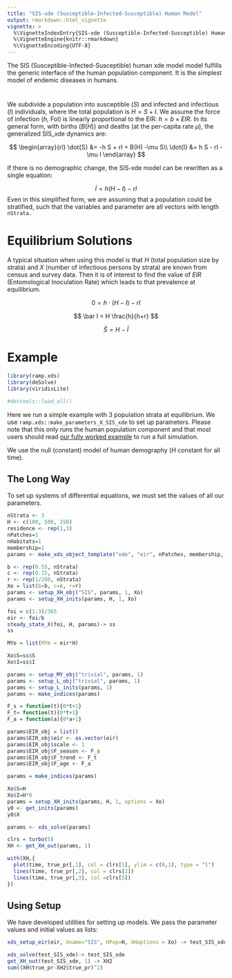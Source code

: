 ```yaml
---
title: "SIS-xde (Susceptible-Infected-Susceptible) Human Model"
output: rmarkdown::html_vignette
vignette: >
  %\VignetteIndexEntry{SIS-xde (Susceptible-Infected-Susceptible) Human Model}
  %\VignetteEngine{knitr::rmarkdown}
  %\VignetteEncoding{UTF-8}
---
```


The SIS (Susceptible-Infected-Susceptible) human xde model model fulfills the generic interface of the human population component. It is the simplest model of endemic diseases in humans.

# 

We subdivide a population into susceptible ($S$) and infected and infectious ($I$) individuals, where the total population is $H = S+I.$ We assume the force of infection ($h$, FoI) is linearly proportional to the EIR: $h = b \times EIR.$ In its general form, with births ($B(H)$) and deaths (at the per-capita rate $\mu$), the generalized SIS_xde dynamics are:

$$
\begin{array}{rl}
\dot{S} &= -h S + rI + B(H) -\mu S\\
\dot{I} &= h S  - rI - \mu I
\end{array}
$$

If there is no demographic change, the SIS-xde model can be rewritten as a single equation: 

$$
\dot{I} = h (H-I) - rI
$$
Even in this simplified form, we are assuming that a population could be stratified, such that the variables and parameter are all vectors with length `nStrata.`

# Equilibrium Solutions

A typical situation when using this model is that $H$ (total population size by strata) and $X$ (number of infectious persons by strata) are known from census and survey data. Then it is of interest to find the value of $EIR$ (Entomological Inoculation Rate) which leads to that prevalence at equilibrium.

$$
0 = h \cdot (H-I) - rI 
$$

$$ 
\bar I = H \frac{h}{h+r}
$$

$$
\bar S =  H - \bar I
$$

# Example

```r
library(ramp.xds)
library(deSolve)
library(viridisLite)
```


```r
#devtools::load_all()
```

Here we run a simple example with 3 population strata at equilibrium. We use `ramp.xds::make_parameters_X_SIS_xde` to
set up parameters. Please note that this only runs the human population component and that most users should read [our fully worked example](ex_534.html) to run a full simulation.

We use the null (constant) model of human demography ($H$ constant for all time).

## The Long Way

To set up systems of differential equations, we must set the values of all our parameters. 


```r
nStrata <- 3
H <- c(100, 500, 250)
residence <- rep(1,3) 
nPatches=1
nHabitats=1
membership=1
params <- make_xds_object_template("ode", "eir", nPatches, membership, residence)
```


```r
b <- rep(0.55, nStrata) 
c <- rep(0.15, nStrata) 
r <- rep(1/200, nStrata) 
Xo = list(b=b, c=c, r=r)
params <- setup_XH_obj("SIS", params, 1, Xo)
params <- setup_XH_inits(params, H, 1, Xo)
```


```r
foi = c(1:3)/365 
eir <- foi/b 
steady_state_X(foi, H, params)-> ss
ss

MYo = list(MYm = eir*H)
```
```r
Xo$S=ss$S
Xo$I=ss$I
```


```r
params <- setup_MY_obj("trivial", params, 1)
params <- setup_L_obj("trivial", params, 1)
params <- setup_L_inits(params, 1)
params <- make_indices(params)
```

```r
F_s = function(t){0*t+1}
F_t= function(t){0*t+1}
F_a = function(a){0*a+1}
```

```r
params$EIR_obj = list() 
params$EIR_obj$eir <- as.vector(eir)
params$EIR_obj$scale <- 1 
params$EIR_obj$F_season <- F_s
params$EIR_obj$F_trend <- F_t
params$EIR_obj$F_age <- F_a
```

```r
params = make_indices(params)
```

```r
Xo$S=H 
Xo$I=H*0
params = setup_XH_inits(params, H, 1, options = Xo)
y0 <- get_inits(params)
y0$X
```



```r
params <- xds_solve(params) 
```


```r
clrs = turbo(5)
XH <- get_XH_out(params, 1)

with(XH,{
  plot(time, true_pr[,1], col = clrs[1], ylim = c(0,1), type = "l")
  lines(time, true_pr[,2], col = clrs[2])
  lines(time, true_pr[,3], col =clrs[5])
})  
```


## Using Setup

We have developed utilities for setting up models. We pass the parameter values and initial values as lists: 

```r
xds_setup_eir(eir, Xname="SIS", HPop=H, XHoptions = Xo) -> test_SIS_xde
```

```r
xds_solve(test_SIS_xde)-> test_SIS_xde 
get_XH_out(test_SIS_xde, 1) -> XH2
sum((XH$true_pr-XH2$true_pr)^2)
```

